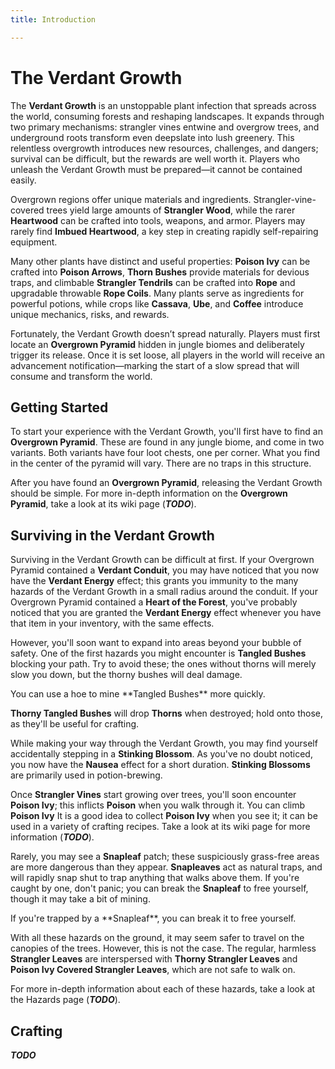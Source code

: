 ```yaml
---
title: Introduction

---
```



# The Verdant Growth  

The **Verdant Growth** is an unstoppable plant infection that spreads across the world, consuming forests and reshaping landscapes. It expands through two primary mechanisms: strangler vines entwine and overgrow trees, and underground roots transform even deepslate into lush greenery. This relentless overgrowth introduces new resources, challenges, and dangers; survival can be difficult, but the rewards are well worth it. Players who unleash the Verdant Growth must be prepared—it cannot be contained easily.  

Overgrown regions offer unique materials and ingredients. Strangler-vine-covered trees yield large amounts of **Strangler Wood**, while the rarer **Heartwood** can be crafted into tools, weapons, and armor. Players may rarely find **Imbued Heartwood**, a key step in creating rapidly self-repairing equipment.  

Many other plants have distinct and useful properties: **Poison Ivy** can be crafted into **Poison Arrows**, **Thorn Bushes** provide materials for devious traps, and climbable **Strangler Tendrils** can be crafted into **Rope** and upgradable throwable **Rope Coils**. Many plants serve as ingredients for powerful potions, while crops like **Cassava**, **Ube**, and **Coffee** introduce unique mechanics, risks, and rewards.

Fortunately, the Verdant Growth doesn’t spread naturally. Players must first locate an **Overgrown Pyramid** hidden in jungle biomes and deliberately trigger its release. Once it is set loose, all players in the world will receive an advancement notification—marking the start of a slow spread that will consume and transform the world.

## Getting Started

To start your experience with the Verdant Growth, you'll first have to find an **Overgrown Pyramid**. These are found in any jungle biome, and come in two variants. Both variants have four loot chests, one per corner. What you find in the center of the pyramid will vary. There are no traps in this structure.

<Asset width={640} height={480} location="verdant:image/overgrown_pyramid" title="Overgrown Pyramid" />

After you have found an **Overgrown Pyramid**, releasing the Verdant Growth should be simple. For more in-depth information on the **Overgrown Pyramid**, take a look at its wiki page (**_TODO_**).

## Surviving in the Verdant Growth

Surviving in the Verdant Growth can be difficult at first. If your Overgrown Pyramid contained a **Verdant Conduit**, you may have noticed that you now have the **Verdant Energy** effect; this grants you immunity to the many hazards of the Verdant Growth in a small radius around the conduit. If your Overgrown Pyramid contained a **Heart of the Forest**, you've probably noticed that you are granted the **Verdant Energy** effect whenever you have that item in your inventory, with the same effects. 

However, you'll soon want to expand into areas beyond your bubble of safety. One of the first hazards you might encounter is **Tangled Bushes** blocking your path. Try to avoid these; the ones without thorns will merely slow you down, but the thorny bushes will deal damage. 

<Asset width={256} height={256} location="verdant:item/thorn_bush" title="Thorny Tangled Bush" />

<Callout variant="info">
    You can use a hoe to mine **Tangled Bushes** more quickly.
</Callout>

**Thorny Tangled Bushes** will drop **Thorns** when destroyed; hold onto those, as they'll be useful for crafting. 

While making your way through the Verdant Growth, you may find yourself accidentally stepping in a **Stinking Blossom**. As you've no doubt noticed, you now have the **Nausea** effect for a short duration. **Stinking Blossoms** are primarily used in potion-brewing. 

<Asset width={256} height={256} location="verdant:item/stinking_blossom" title="Stinking Blossom" />


Once **Strangler Vines** start growing over trees, you'll soon encounter **Poison Ivy**; this inflicts **Poison** when you walk through it. You can climb **Poison Ivy** It is a good idea to collect **Poison Ivy** when you see it; it can be used in a variety of crafting recipes. Take a look at its wiki page for more information (**_TODO_**). 

<Asset width={256} height={256} location="verdant:item/poison_ivy" title="Poison Ivy" />

Rarely, you may see a **Snapleaf** patch; these suspiciously grass-free areas are more dangerous than they appear. **Snapleaves** act as natural traps, and will rapidly snap shut to trap anything that walks above them. If you're caught by one, don't panic; you can break the **Snapleaf** to free yourself, though it may take a bit of mining.

<Callout variant="info">
    If you're trapped by a **Snapleaf**, you can break it to free yourself.
</Callout>

With all these hazards on the ground, it may seem safer to travel on the canopies of the trees. However, this is not the case. The regular, harmless **Strangler Leaves** are interspersed with **Thorny Strangler Leaves** and **Poison Ivy Covered Strangler Leaves**, which are not safe to walk on. 

<Asset width={256} height={256} location="verdant:item/strangler_leaves" title="Strangler Leaves" />

<Asset width={256} height={256} location="verdant:item/thorny_strangler_leaves" title="Thorny Strangler Leaves" />

<Asset width={256} height={256} location="verdant:item/poison_strangler_leaves" title="Poison Ivy Covered Strangler Leaves" />

For more in-depth information about each of these hazards, take a look at the Hazards page (**_TODO_**).

## Crafting

**_TODO_**
